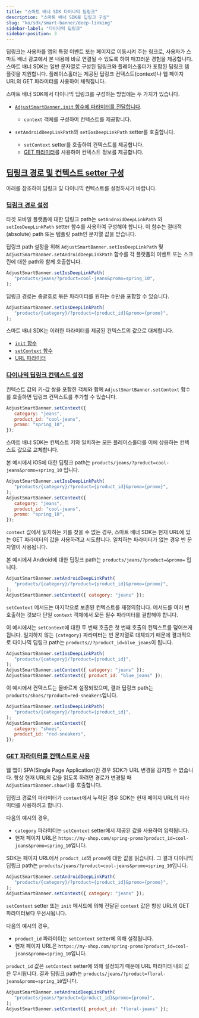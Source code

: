 ```yaml
---
title: "스마트 배너 SDK 다이나믹 딥링크"
description: "스마트 배너 SDK로 딥링크 구성"
slug: "ko/sdk/smart-banner/deep-linking"
sidebar-label: "다이나믹 딥링크"
sidebar-position: 3
---
```


딥링크는 사용자를 앱의 특정 이벤트 또는 페이지로 이동시켜 주는 링크로, 사용자가 스마트 배너 광고에서 본 내용에 바로 연결될 수 있도록 하여 매끄러운 경험을 제공합니다. 스마트 배너 SDK는 일반 문자열로 구성된 딥링크와 플레이스홀더가 포함된 딥링크 템플릿을 지원합니다. 플레이스홀더는 제공된 딥링크 컨텍스트\(context\)나 웹 페이지 URL의 GET 파라미터를 사용하여 채워집니다.

스마트 배너 SDK에서 다이나믹 딥링크를 구성하는 방법에는 두 가지가 있습니다.

-  [`AdjustSmartBanner.init` 함수에 파라미터를 전달합니다](/ko/sdk/smart-banner/init-options#configure-deep-links).

   -  `context` 객체를 구성하여 컨텍스트를 제공합니다.

-  `setAndroidDeepLinkPath`와 `setIosDeepLinkPath` setter를 호출합니다.
   -  `setContext` setter를 호출하여 컨텍스트를 제공합니다.
   -  [GET 파라미터](#deeplink-context-urlparams)를 사용하여 컨텍스트 정보를 제공합니다.

## [딥링크 경로 및 컨텍스트 setter 구성](configure-your-deep-link-path-and-context-setters)

아래를 참조하여 딥링크 및 다이나믹 컨텍스트를 설정하시기 바랍니다.

### [딥링크 경로 설정](set-your-deep-link-path)

타겟 모바일 플랫폼에 대한 딥링크 path는 `setAndroidDeepLinkPath` 와 `setIosDeepLinkPath` setter 함수를 사용하여 구성해야 합니다. 이 함수는 절대적\(absolute\) path 또는 템플릿 path인 문자열 값을 받습니다.

딥링크 path 설정을 위해 `AdjustSmartBanner.setIosDeepLinkPath` 및 `AdjustSmartBanner.setAndroidDeepLinkPath` 함수를 각 플랫폼의 이벤트 또는 스크린에 대한 path와 함께 호출합니다.

```js
AdjustSmartBanner.setIosDeepLinkPath(
   "products/jeans/?product=cool-jeans&promo=spring_10",
);
```

딥링크 경로는 중괄호로 묶은 파라미터를 원하는 수만큼 포함할 수 있습니다.

```js
AdjustSmartBanner.setIosDeepLinkPath(
   "products/{category}/?product={product_id}&promo={promo}",
);
```

스마트 배너 SDK는 이러한 파라미터를 제공된 컨텍스트의 값으로 대체합니다.

-  [`init` 함수](/ko/sdk/smart-banner/init-options#configure-deep-links)
-  [`setContext` 함수](#set-deep-link-context)
-  [URL 파라미터](#use-get-parameters-as-context)

### [다이나믹 딥링크 컨텍스트 설정](set-dynamic-deep-link-context-1)

컨텍스트 값의 키\-값 쌍을 포함한 객체와 함께 `AdjustSmartBanner.setContext` 함수를 호출하면 딥링크 컨텍스트를 추가할 수 있습니다.

```js
AdjustSmartBanner.setContext({
   category: "jeans",
   product_id: "cool-jeans",
   promo: "spring_10",
});
```

스마트 배너 SDK는 컨텍스트 키와 일치하는 모든 플레이스홀더를 이에 상응하는 컨텍스트 값으로 교체합니다.

본 예시에서 iOS에 대한 딥링크 path는 `products/jeans/?product=cool-jeans&promo=spring_10` 입니다.

```js
AdjustSmartBanner.setIosDeepLinkPath(
   "products/{category}/?product={product_id}&promo={promo}",
);
AdjustSmartBanner.setContext({
   category: "jeans",
   product_id: "cool-jeans",
   promo: "spring_10",
});
```

<Callout type="important">

`context` 값에서 일치하는 키를 찾을 수 없는 경우, 스마트 배너 SDK는 현재 URL에 있는 GET 파라미터의 값을 사용하려고 시도합니다. 일치하는 파라미터가 없는 경우 빈 문자열이 사용됩니다.

</Callout>

본 예시에서 Android에 대한 딥링크 path는 `products/jeans/?product=&promo=` 입니다.

```js
AdjustSmartBanner.setAndroidDeepLinkPath(
   "products/{category}/?product={product_id}&promo={promo}",
);
AdjustSmartBanner.setContext({ category: "jeans" });
```

<Callout type="important">

`setContext` 메서드는 마지막으로 보존된 컨텍스트를 재정의합니다. 메서드를 여러 번 호출하는 것보다 단일 `context` 객체에서 모든 필수 파라미터를 결합해야 합니다.

</Callout>

이 예시에서는 `setContext`에 대한 두 번째 호출은 첫 번째 호출의 컨텍스트를 덮어쓰게 됩니다. 일치하지 않는 `{category}` 파라미터는 빈 문자열로 대체되기 때문에 결과적으로 다이나믹 딥링크 path는 `products//?product_id=blue_jeans`이 됩니다.

```js
AdjustSmartBanner.setIosDeepLinkPath(
   "products/{category}/?product={product_id}",
);
AdjustSmartBanner.setContext({ category: "jeans" });
AdjustSmartBanner.setContext({ product_id: "blue_jeans" });
```

이 예시에서 컨텍스트는 올바르게 설정되었으며, 결과 딥링크 path는 `products/shoes/?product=red-sneakers`입니다.

```js
AdjustSmartBanner.setIosDeepLinkPath(
   "products/{category}/?product={product_id}",
);
AdjustSmartBanner.setContext({
   category: "shoes",
   product_id: "red-sneakers",
});
```

### [GET 파라미터를 컨텍스트로 사용](use-get-parameters-as-context-1)

<Callout type="important">

웹 앱이 SPA\(Single Page Application\)인 경우 SDK가 URL 변경을 감지할 수 없습니다. 항상 현재 URL의 값을 읽도록 하려면 경로가 변경될 때 `AdjustSmartBanner.show()`를 호출합니다.

</Callout>

딥링크 경로의 파라미터가 `context`에서 누락된 경우 SDK는 현재 페이지 URL의 파라미터를 사용하려고 합니다.

다음의 예시의 경우,

-  `category` 파라미터는 `setContext` setter에서 제공된 값을 사용하여 입력됩니다.
-  현재 페이지 URL은 `https://my-shop.com/spring-promo?product_id=cool-jeans&promo=spring_10`입니다.

SDK는 페이지 URL에서 `product_id`와 `promo`에 대한 값을 읽습니다. 그 결과 다이나믹 딥링크 path는 `products/jeans/?product=cool-jeans&promo=spring_10`입니다.

```js
AdjustSmartBanner.setAndroidDeepLinkPath(
   "products/{category}/?product={product_id}&promo={promo}",
);
AdjustSmartBanner.setContext({ category: "jeans" });
```

<Callout type="important">

`setContext` setter 또는 `init` 메서드에 의해 전달된 `context` 값은 항상 URL의 GET 파라미터보다 우선시됩니다.

</Callout>

다음의 예시의 경우,

-  `product_id` 파라미터는 `setContext` setter에 의해 설정됩니다.
-  현재 페이지 URL은 `https://my-shop.com/spring-promo?product_id=cool-jeans&promo=spring_10`입니다.

`product_id` 값은 `setContext` setter에 의해 설정되기 때문에 URL 파라미터 내의 값은 무시됩니다. 결과 딥링크 path는 `products/jeans/?product=floral-jeans&promo=spring_10`입니다.

```js
AdjustSmartBanner.setAndroidDeepLinkPath(
   "products/jeans/?product={product_id}&promo={promo}",
);
AdjustSmartBanner.setContext({ product_id: "floral-jeans" });
```
